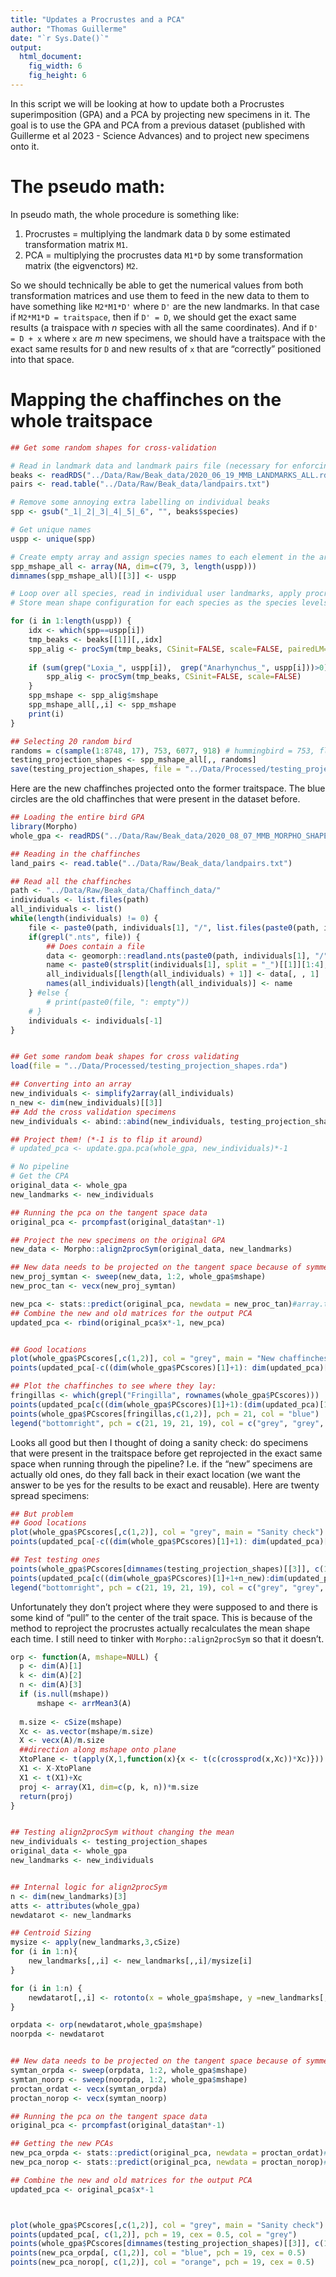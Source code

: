 ```yaml
---
title: "Updates a Procrustes and a PCA"
author: "Thomas Guillerme"
date: "`r Sys.Date()`"
output:
  html_document:
    fig_width: 6
    fig_height: 6
---
```


In this script we will be looking at how to update both a Procrustes superimposition (GPA) and a PCA by projecting new specimens in it.
The goal is to use the GPA and PCA from a previous dataset (published with Guillerme et al 2023 - Science Advances) and to project new specimens onto it.

# The pseudo math:

In pseudo math, the whole procedure is something like:

 1. Procrustes = multiplying the landmark data `D` by some estimated transformation matrix `M1`.
 2. PCA = multiplying the procrustes data `M1*D` by some transformation matrix (the eigvenctors) `M2`.

So we should technically be able to get the numerical values from both transformation matrices and use them to feed in the new data to them to have something like `M2*M1*D'` where `D'` are the new landmarks.
In that case if `M2*M1*D = traitspace`, then if `D' = D`, we should get the exact same results (a traispace with _n_ species with all the same coordinates).
And if `D' = D + x` where `x` are _m_ new specimens, we should have a traitspace with the exact same results for `D` and new results of `x` that are "correctly" positioned into that space.

# Mapping the chaffinches on the whole traitspace

```r
## Get some random shapes for cross-validation

# Read in landmark data and landmark pairs file (necessary for enforcing symmetry later)
beaks <- readRDS("../Data/Raw/Beak_data/2020_06_19_MMB_LANDMARKS_ALL.rds")
pairs <- read.table("../Data/Raw/Beak_data/landpairs.txt")

# Remove some annoying extra labelling on individual beaks
spp <- gsub("_1|_2|_3|_4|_5|_6", "", beaks$species)

# Get unique names
uspp <- unique(spp)

# Create empty array and assign species names to each element in the array
spp_mshape_all <- array(NA, dim=c(79, 3, length(uspp)))
dimnames(spp_mshape_all)[[3]] <- uspp

# Loop over all species, read in individual user landmarks, apply procrustes alignment, forcing symmetry (other than for species with true asymmetry)
# Store mean shape configuration for each species as the species levels set of landmarks for downstream analyses

for (i in 1:length(uspp)) {
    idx <- which(spp==uspp[i])
    tmp_beaks <- beaks[[1]][,,idx]
    spp_alig <- procSym(tmp_beaks, CSinit=FALSE, scale=FALSE, pairedLM=as.matrix(pairs))
    
    if (sum(grep("Loxia_", uspp[i]),  grep("Anarhynchus_", uspp[i]))>0) {
        spp_alig <- procSym(tmp_beaks, CSinit=FALSE, scale=FALSE)
    }
    spp_mshape <- spp_alig$mshape
    spp_mshape_all[,,i] <- spp_mshape
    print(i)
}

## Selecting 20 random bird
randoms = c(sample(1:8748, 17), 753, 6077, 918) # hummingbird = 753, flamingo = 6077, shoebill = 918
testing_projection_shapes <- spp_mshape_all[,, randoms]
save(testing_projection_shapes, file = "../Data/Processed/testing_projection_shapes.rda")
```

Here are the new chaffinches projected onto the former traitspace.
The blue circles are the old chaffinches that were present in the dataset before.

```r
## Loading the entire bird GPA
library(Morpho)
whole_gpa <- readRDS("../Data/Raw/Beak_data/2020_08_07_MMB_MORPHO_SHAPESPACE_FULL.rds")

## Reading in the chaffinches
land_pairs <- read.table("../Data/Raw/Beak_data/landpairs.txt")

## Read all the chaffinches
path <- "../Data/Raw/Beak_data/Chaffinch_data/"
individuals <- list.files(path)
all_individuals <- list()
while(length(individuals) != 0) {
    file <- paste0(path, individuals[1], "/", list.files(paste0(path, individuals[1]))) 
    if(grepl(".nts", file)) { 
        ## Does contain a file
        data <- geomorph::readland.nts(paste0(path, individuals[1], "/", list.files(paste0(path, individuals[1]))))
        name <- paste0(strsplit(individuals[1], split = "_")[[1]][1:4], collapse = "_")
        all_individuals[[length(all_individuals) + 1]] <- data[, , 1]
        names(all_individuals)[length(all_individuals)] <- name
    } #else {
        # print(paste0(file, ": empty"))
    # }
    individuals <- individuals[-1]
}


## Get some random beak shapes for cross validating
load(file = "../Data/Processed/testing_projection_shapes.rda")

## Converting into an array
new_individuals <- simplify2array(all_individuals)
n_new <- dim(new_individuals)[[3]] 
## Add the cross validation specimens
new_individuals <- abind::abind(new_individuals, testing_projection_shapes)

## Project them! (*-1 is to flip it around)
# updated_pca <- update.gpa.pca(whole_gpa, new_individuals)*-1

# No pipeline
# Get the CPA
original_data <- whole_gpa
new_landmarks <- new_individuals

## Running the pca on the tangent space data
original_pca <- prcompfast(original_data$tan*-1)

## Project the new specimens on the original GPA
new_data <- Morpho::align2procSym(original_data, new_landmarks)

## New data needs to be projected on the tangent space because of symmetry.
new_proj_symtan <- sweep(new_data, 1:2, whole_gpa$mshape)
new_proc_tan <- vecx(new_proj_symtan)

new_pca <- stats::predict(original_pca, newdata = new_proc_tan)#array.to(new_proc_tan, to = "matrix"))
## Combine the new and old matrices for the output PCA
updated_pca <- rbind(original_pca$x*-1, new_pca)


## Good locations
plot(whole_gpa$PCscores[,c(1,2)], col = "grey", main = "New chaffinches projected onto the former space")
points(updated_pca[-c((dim(whole_gpa$PCscores)[1]+1): dim(updated_pca)[1]), c(1,2)], pch = 19, cex = 0.5, col = "grey")

## Plot the chaffinches to see where they lay:
fringillas <- which(grepl("Fringilla", rownames(whole_gpa$PCscores)))
points(updated_pca[c((dim(whole_gpa$PCscores)[1]+1):(dim(updated_pca)[1]-20)[1]), c(1,2)], pch = 19, cex = 0.5, col = "orange")
points(whole_gpa$PCscores[fringillas,c(1,2)], pch = 21, col = "blue")
legend("bottomright", pch = c(21, 19, 21, 19), col = c("grey", "grey", "blue", "orange"), pt.cex = c(1, 0.5, 1, 0.5), legend = c("original PCA", "updated PCA", "Fringilla (original)", "New chaffinches"))
```

Looks all good but then I thought of doing a sanity check: do specimens that were present in the traitspace before get reprojected in the exact same space when running through the pipeline?
I.e. if the "new" specimens are actually old ones, do they fall back in their exact location (we want the answer to be yes for the results to be exact and reusable).
Here are twenty spread specimens:

```r
## But problem
## Good locations
plot(whole_gpa$PCscores[,c(1,2)], col = "grey", main = "Sanity check")
points(updated_pca[-c((dim(whole_gpa$PCscores)[1]+1): dim(updated_pca)[1]), c(1,2)], pch = 19, cex = 0.5, col = "grey")

## Test testing ones
points(whole_gpa$PCscores[dimnames(testing_projection_shapes)[[3]], c(1,2)], pch = 21, col = "darkgreen")
points(updated_pca[c((dim(whole_gpa$PCscores)[1]+1+n_new):dim(updated_pca)[1]), c(1,2)], pch = 19, cex = 0.5, col = "darkgreen")
legend("bottomright", pch = c(21, 19, 21, 19), col = c("grey", "grey", "darkgreen", "darkgreen"), pt.cex = c(1, 0.5, 1, 0.5), legend = c("original PCA", "updated PCA", "Original spec", "Reprojected spec"))
```

Unfortunately they don't project where they were supposed to and there is some kind of "pull" to the center of the trait space.
This is because of the method to reproject the procrustes actually recalculates the mean shape each time.
I still need to tinker with `Morpho::align2procSym` so that it doesn't.



```r
orp <- function(A, mshape=NULL) { 
  p <- dim(A)[1]
  k <- dim(A)[2]
  n <- dim(A)[3]
  if (is.null(mshape))
      mshape <- arrMean3(A)
  
  m.size <- cSize(mshape)
  Xc <- as.vector(mshape/m.size)
  X <- vecx(A)/m.size
  ##direction along mshape onto plane
  XtoPlane <- t(apply(X,1,function(x){x <- t(c(crossprod(x,Xc))*Xc)}))
  X1 <- X-XtoPlane
  X1 <- t(X1)+Xc
  proj <- array(X1, dim=c(p, k, n))*m.size
  return(proj)
}


## Testing align2procSym without changing the mean
new_individuals <- testing_projection_shapes
original_data <- whole_gpa
new_landmarks <- new_individuals


## Internal logic for align2procSym
n <- dim(new_landmarks)[3]
atts <- attributes(whole_gpa)
newdatarot <- new_landmarks

## Centroid Sizing
mysize <- apply(new_landmarks,3,cSize)
for (i in 1:n){
    new_landmarks[,,i] <- new_landmarks[,,i]/mysize[i]
}

for (i in 1:n) {
    newdatarot[,,i] <- rotonto(x = whole_gpa$mshape, y =new_landmarks[,,i],scale=atts$scale,reflection=atts$reflect,centerweight=atts$centerweight,weights=atts$weights)$yrot
}

orpdata <- orp(newdatarot,whole_gpa$mshape)
noorpda <- newdatarot


## New data needs to be projected on the tangent space because of symmetry.
symtan_orpda <- sweep(orpdata, 1:2, whole_gpa$mshape)
symtan_noorp <- sweep(noorpda, 1:2, whole_gpa$mshape)
proctan_ordat <- vecx(symtan_orpda)
proctan_norop <- vecx(symtan_noorp)

## Running the pca on the tangent space data
original_pca <- prcompfast(original_data$tan*-1)

## Getting the new PCAs
new_pca_orpda <- stats::predict(original_pca, newdata = proctan_ordat)#array.to(new_proc_tan, to = "matrix"))
new_pca_norop <- stats::predict(original_pca, newdata = proctan_norop)#array.to(new_proc_tan, to = "matrix"))

## Combine the new and old matrices for the output PCA
updated_pca <- original_pca$x*-1



plot(whole_gpa$PCscores[,c(1,2)], col = "grey", main = "Sanity check")
points(updated_pca[, c(1,2)], pch = 19, cex = 0.5, col = "grey")
points(whole_gpa$PCscores[dimnames(testing_projection_shapes)[[3]], c(1,2)], pch = 21, col = "darkgreen")
points(new_pca_orpda[, c(1,2)], col = "blue", pch = 19, cex = 0.5)
points(new_pca_norop[, c(1,2)], col = "orange", pch = 19, cex = 0.5)



```
